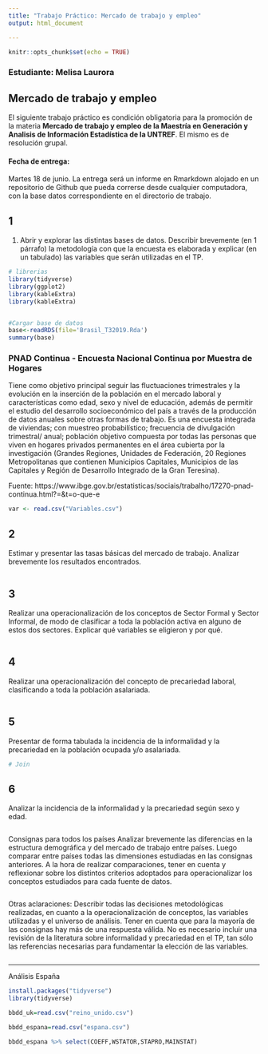 ---
title: "Trabajo Práctico: Mercado de trabajo y empleo"
output: html_document

---

```{r setup, include=FALSE}
knitr::opts_chunk$set(echo = TRUE)
```

### Estudiante: Melisa Laurora

## Mercado de trabajo y empleo
<div align="justify">
El siguiente trabajo práctico es condición obligatoria para la promoción de la materia **Mercado de trabajo y empleo de la Maestría en Generación y Analisis de Información Estadística de la UNTREF**. El mismo es de resolución grupal.

#### Fecha de entrega: 

Martes 18 de junio. La entrega será un informe en Rmarkdown alojado en un repositorio de Github que pueda correrse desde cualquier computadora, con la base datos correspondiente en el directorio de trabajo.

## 1
1) Abrir y explorar las distintas bases de datos. Describir brevemente (en 1 párrafo) la metodología con que la encuesta es elaborada y explicar (en un tabulado) las variables que serán utilizadas en el TP.

```{r warning=FALSE}
# librerias 
library(tidyverse)
library(ggplot2)
library(kableExtra)
library(kableExtra)


#Cargar base de datos
base<-readRDS(file='Brasil_T32019.Rda')
summary(base)

```
### PNAD Continua - Encuesta Nacional Continua por Muestra de Hogares

Tiene como objetivo principal seguir las fluctuaciones trimestrales y la evolución en la inserción de la población en el mercado laboral y características como edad, sexo y nivel de educación, además de permitir el estudio del desarrollo socioeconómico del país a través de la producción de datos anuales sobre otras formas de trabajo. Es una encuesta integrada de viviendas; con muestreo probabilístico; frecuencia de divulgación trimestral/ anual; población objetivo compuesta por todas las personas que viven en hogares privados permanentes en el área cubierta por la investigación (Grandes Regiones, Unidades de Federación, 20 Regiones Metropolitanas que contienen Municipios Capitales, Municipios de las Capitales y Región de Desarrollo Integrado de la Gran Teresina).

Fuente: https://www.ibge.gov.br/estatisticas/sociais/trabalho/17270-pnad-continua.html?=&t=o-que-e

```{r warning=FALSE}
var <- read.csv("Variables.csv")
```



## 2

Estimar y presentar las tasas básicas del mercado de trabajo. Analizar brevemente los resultados encontrados.

```{r warning=FALSE}

```


## 3 

Realizar una operacionalización de los conceptos de Sector Formal y Sector Informal, de modo de clasificar a toda la población activa en alguno de estos dos sectores. Explicar qué variables se eligieron y por qué.

```{r warning=FALSE}


```

## 4

Realizar una operacionalización del concepto de precariedad laboral, clasificando a toda la población asalariada.

```{r warning=FALSE}

```



## 5

Presentar de forma tabulada la incidencia de la informalidad y la precariedad en la población ocupada y/o asalariada.

```{r warning=FALSE}
# Join


```


## 6

Analizar la incidencia de la informalidad y la precariedad según sexo y edad.


```{r warning=FALSE}



```

Consignas para todos los países
Analizar brevemente las diferencias en la estructura demográfica y del mercado de trabajo entre países. Luego comparar entre países todas las dimensiones estudiadas en las consignas anteriores. A la hora de realizar comparaciones, tener en cuenta y reflexionar sobre los distintos criterios adoptados para operacionalizar los conceptos estudiados para cada fuente de datos.


```{r warning=FALSE}


```

Otras aclaraciones:
Describir todas las decisiones metodológicas realizadas, en cuanto a la operacionalización de conceptos, las variables utilizadas y el universo de análisis. Tener en cuenta que para la mayoría de las consignas hay más de una respuesta válida. No es necesario incluir una revisión de la literatura sobre informalidad y precariedad en el TP, tan sólo las referencias necesarias para fundamentar la elección de las variables.
</div>

```{r warning=FALSE}

```






---------------------------------------------------------------------------------------------------------


Análisis España

```{r}
install.packages("tidyverse")
library(tidyverse)
```

```{r}
bbdd_uk=read.csv("reino_unido.csv")
```

```{r}
bbdd_espana=read.csv("espana.csv")
```

```{r}
bbdd_espana %>% select(COEFF,WSTATOR,STAPRO,MAINSTAT)
```




